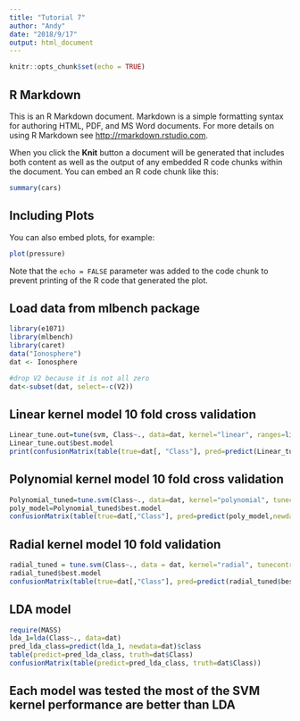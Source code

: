```yaml
---
title: "Tutorial 7"
author: "Andy"
date: "2018/9/17"
output: html_document
---
```


```r
knitr::opts_chunk$set(echo = TRUE)
```

## R Markdown

This is an R Markdown document. Markdown is a simple formatting syntax for authoring HTML, PDF, and MS Word documents. For more details on using R Markdown see <http://rmarkdown.rstudio.com>.

When you click the **Knit** button a document will be generated that includes both content as well as the output of any embedded R code chunks within the document. You can embed an R code chunk like this:

```r
summary(cars)
```

## Including Plots

You can also embed plots, for example:

```r
plot(pressure)
```

Note that the `echo = FALSE` parameter was added to the code chunk to prevent printing of the R code that generated the plot.

## Load data from mlbench package
```r
library(e1071)
library(mlbench)
library(caret)
data("Ionosphere")
dat <- Ionosphere

#drop V2 because it is not all zero
dat<-subset(dat, select=-c(V2))
```

## Linear kernel model 10 fold cross validation
```r
Linear_tune.out=tune(svm, Class~., data=dat, kernel="linear", ranges=list(cost=c(0.001, 0.01, 0.1, 1)), tunecontrol=tune.control(cross=10))
Linear_tune.out$best.model
print(confusionMatrix(table(true=dat[, "Class"], pred=predict(Linear_tune.out$best.model, newdata=dat))))
```

## Polynomial kernel model 10 fold cross validation
```r
Polynomial_tuned=tune.svm(Class~., data=dat, kernel="polynomial", tunecontrol=tune.control(cross=10))
poly_model=Polynomial_tuned$best.model
confusionMatrix(table(true=dat[,"Class"], pred=predict(poly_model,newdata=dat)))
```

## Radial kernel model 10 fold validation
```r
radial_tuned = tune.svm(Class~., data = dat, kernel="radial", tunecontrol=tune.control(cross=10))
radial_tuned$best.model
confusionMatrix(table(true=dat[,"Class"], pred=predict(radial_tuned$best.model, newdata=dat)))
```

## LDA model 
```r
require(MASS)
lda_1=lda(Class~., data=dat)
pred_lda_class=predict(lda_1, newdata=dat)$class
table(predict=pred_lda_class, truth=dat$Class)
confusionMatrix(table(predict=pred_lda_class, truth=dat$Class))

```

## Each model was tested the most of the SVM kernel performance are better than LDA
